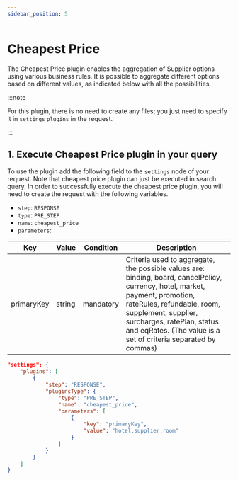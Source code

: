 ```yaml
---
sidebar_position: 5
---
```


# Cheapest Price

The Cheapest Price plugin enables the aggregation of Supplier options using various business rules. It is possible to aggregate different options based on different values, as indicated below with all the possibilities.

:::note

For this plugin, there is no need to create any files; you just need to specify it in `settings` `plugins` in the request.

:::

## 1. Execute Cheapest Price plugin in your query

To use the plugin add the following field to the `settings` node of your request. Note that cheapest price plugin can just be executed in search query. In order to successfully execute the cheapest price plugin, you will need to create the request with the following variables.

* `step`: `RESPONSE`
* `type`: `PRE_STEP`
* `name`: `cheapest_price`
* `parameters`:

| Key        | Value  | Condition | Description                                                                                                                                                                                                                                                                       |
|------------|--------|-----------|-----------------------------------------------------------------------------------------------------------------------------------------------------------------------------------------------------------------------------------------------------------------------------------|
| primaryKey | string | mandatory | Criteria used to aggregate, the possible values are: binding, board, cancelPolicy, currency, hotel, market, payment, promotion, rateRules, refundable, room, supplement, supplier, surcharges, ratePlan, status and eqRates. (The value is a set of criteria separated by commas) |

```json
"settings": {
	"plugins": [
		{
			"step": "RESPONSE",
			"pluginsType": {
				"type": "PRE_STEP",
				"name": "cheapest_price",
                "parameters": [
                    {
                        "key": "primaryKey",
                        "value": "hotel,supplier,room"
                    }
                ]
			}
		}
	]
}
```
